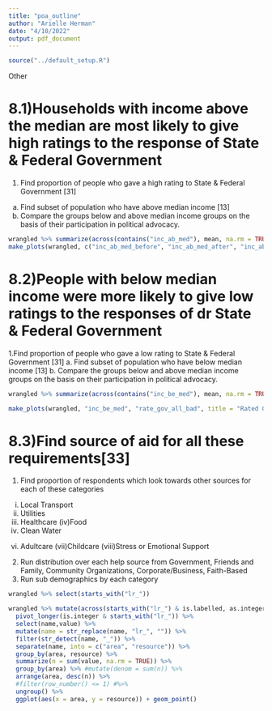 ```yaml
---
title: "poa_outline"
author: "Arielle Herman"
date: "4/10/2022"
output: pdf_document
---
```


```r
source("../default_setup.R")
```

Other

# 8.1)Households with income above the median are most likely to give high ratings to the response of State & Federal Government 

1.	Find proportion of people who gave a high rating to State & Federal Government [31]
a.	Find subset of population who have above median income [13]
b.	Compare the groups below and above median income groups on the basis of their participation in political advocacy.

```r
wrangled %>% summarize(across(contains("inc_ab_med"), mean, na.rm = TRUE))
make_plots(wrangled, c("inc_ab_med_before", "inc_ab_med_after", "inc_ab_med"), "rate_gov_all_good", title = "Rated Government Well", show = TRUE)
```

# 8.2)People with below median income were more likely to give low ratings to the responses of dr State & Federal Government 

1.Find proportion of people who gave a low rating to State & Federal Government [31]
a.	Find subset of population who have below median income [13]
b.	Compare the groups below and above median income groups on the basis on their participation in political advocacy.

```r
wrangled %>% summarize(across(contains("inc_be_med"), mean, na.rm = TRUE))

make_plots(wrangled, "inc_be_med", "rate_gov_all_bad", title = "Rated Government (Very) Poorly")
```

# 8.3)Find source of aid for all these requirements[33]

1.	Find proportion of respondents which look towards other sources for each of these categories 
(i) Local Transport
(ii) Utilities
(iii) Healthcare
(iv)Food 
(v) Clean Water 
vi) Adultcare
(vii)Childcare
(viii)Stress or Emotional Support

2.	Run distribution over each help source from Government, Friends and Family, Community Organizations, Corporate/Business, Faith-Based
3.	Run sub demographics by each category

```r
wrangled %>% select(starts_with("lr_"))

wrangled %>% mutate(across(starts_with("lr_") & is.labelled, as.integer)) %>%
  pivot_longer(is.integer & starts_with("lr_")) %>%
  select(name,value) %>%
  mutate(name = str_replace(name, "lr_", "")) %>%
  filter(str_detect(name, "_")) %>%
  separate(name, into = c("area", "resource")) %>%
  group_by(area, resource) %>%
  summarize(n = sum(value, na.rm = TRUE)) %>%
  group_by(area) %>% #mutate(denom = sum(n)) %>%
  arrange(area, desc(n)) %>%
  #filter(row_number() <= 1) #%>%
  ungroup() %>%
  ggplot(aes(x = area, y = resource)) + geom_point()

```
